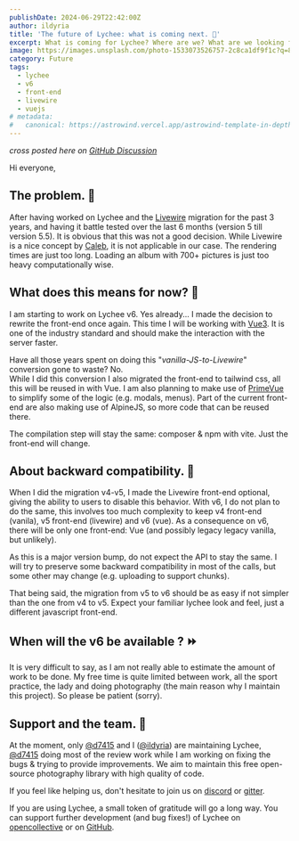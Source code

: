 ```yaml
---
publishDate: 2024-06-29T22:42:00Z
author: ildyria
title: 'The future of Lychee: what is coming next. 🚀'
excerpt: What is coming for Lychee? Where are we? What are we looking forward to?
image: https://images.unsplash.com/photo-1533073526757-2c8ca1df9f1c?q=80&w=3540&auto=format&fit=crop&ixlib=rb-4.0.3&ixid=M3wxMjA3fDB8MHxwaG90by1wYWdlfHx8fGVufDB8fHx8fA%3D%3D
category: Future
tags:
  - lychee
  - v6
  - front-end
  - livewire
  - vuejs
# metadata:
#   canonical: https://astrowind.vercel.app/astrowind-template-in-depth
---
```


_cross posted here on [GitHub Discussion](https://github.com/LycheeOrg/Lychee/discussions/2485)_

Hi everyone,

## The problem. 💢

After having worked on Lychee and the [Livewire](https://github.com/livewire/livewire) migration for the past 3 years, and having it battle tested over the last 6 months (version 5 till version 5.5). It is obvious that this was not a good decision. While Livewire is a nice concept by [Caleb](https://github.com/calebporzio), it is not applicable in our case. The rendering times are just too long. Loading an album with 700+ pictures is just too heavy computationally wise.

## What does this means for now? 🤔 

I am starting to work on Lychee v6. Yes already... I made the decision to rewrite the front-end once again. This time I will be working with [Vue3](https://vuejs.org/). It is one of the industry standard and should make the interaction with the server faster.

Have all those years spent on doing this "_vanilla-JS-to-Livewire_" conversion gone to waste? No.  
While I did this conversion I also migrated the front-end to tailwind css, all this will be reused in with Vue. I am also planning to make use of [PrimeVue](https://primevue.org/) to simplify some of the logic (e.g. modals, menus). Part of the current front-end are also making use of AlpineJS, so more code that can be reused there.

The compilation step will stay the same: composer & npm with vite. Just the front-end will change.

## About backward compatibility. 🚫 

When I did the migration v4-v5, I made the Livewire front-end optional, giving the ability to users to disable this behavior.
With v6, I do not plan to do the same, this involves too much complexity to keep v4 front-end (vanila), v5 front-end (livewire) and v6 (vue). As a consequence on v6, there will be only one front-end: Vue (and possibly legacy legacy vanilla, but unlikely).

As this is a major version bump, do not expect the API to stay the same. I will try to preserve some backward compatibility in most of the calls, but some other may change (e.g. uploading to support chunks).

That being said, the migration from v5 to v6 should be as easy if not simpler than the one from v4 to v5. Expect your familiar lychee look and feel, just a different javascript front-end.

## When will the v6 be available ? ⏩ 

It is very difficult to say, as I am not really able to estimate the amount of work to be done. My free time is quite limited between work, all the sport practice, the lady and doing photography (the main reason why I maintain this project). So please be patient (sorry).

## Support and the team. 🦸 

At the moment, only [@d7415](https://github.com/d7415) and I ([@ildyria](https://github.com/ildyria)) are maintaining Lychee, [@d7415](https://github.com/d7415) doing most of the review work while I am working on fixing the bugs & trying to provide improvements. We aim to maintain this free open-source photography library with high quality of code.

If you feel like helping us, don't hesitate to join us on [discord](https://discord.gg/dcEcQfYR) or [gitter](https://app.gitter.im/#/room/#LycheeOrg_Lobby:gitter.im).

If you are using Lychee, a small token of gratitude will go a long way.
You can support further development (and bug fixes!) of Lychee on [opencollective](https://opencollective.com/LycheeOrg) or on [GitHub](https://github.com/sponsors/LycheeOrg).